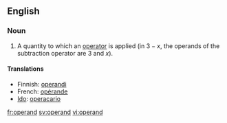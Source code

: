 ==English==

===Noun===
{{en-noun}}

# {{mathematics}} A quantity to which an [[operator]] is applied (in <math>3 - x</math>, the operands of the subtraction operator are 3 and <math>x</math>).

====Translations====
{{top}}
*Finnish: [[operandi]]
*French: [[opérande]] {{m}}
*[[Ido]]: [[operacario]]
{{mid}}
{{bottom}}

[[fr:operand]]
[[sv:operand]]
[[vi:operand]]